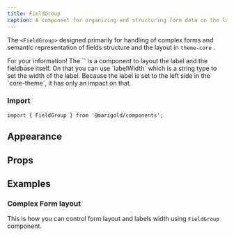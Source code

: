```yaml
---
title: FieldGroup
caption: A component for organizing and structuring form data on the layout level.
---
```


The `<FieldGroup>` designed primarily for handling of complex forms and semantic representation of fields structure and the layout in `theme-core` .

<SectionMessage type="info">
  <SectionMessage.Title>For your information!</SectionMessage.Title>
  <SectionMessage.Content>
The `<FieldGroup>` is a component to layout the label and the fieldbase itself. On that you can use `labelWidth` which is a string type to set the width of the label. Because the label is set to the left side in the `core-theme`, it has only an impact on that.
</SectionMessage.Content>
</SectionMessage>

### Import

```tsx
import { FieldGroup } from '@marigold/components';
```

## Appearance

<AppearanceTable component={title} />

## Props

<PropsTable componentFile="FieldGroup.tsx" />

## Examples

### Complex Form layout

This is how you can control form layout and labels width using `FieldGroup` component.

<ComponentDemo file="./field-group-basic.demo.tsx" />
